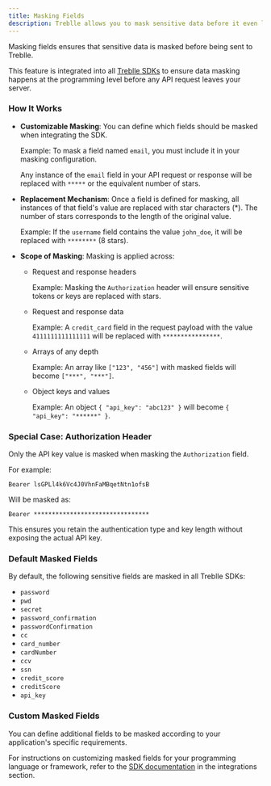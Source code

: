```yaml
---
title: Masking Fields
description: Treblle allows you to mask sensitive data before it even leaves your server
---
```


Masking fields ensures that sensitive data is masked before being sent to Treblle. 

This feature is integrated into all [Treblle SDKs](https://docs.treblle.com/integrations/) to ensure data masking happens at the programming level before any API request leaves your server.

### How It Works
- **Customizable Masking**: You can define which fields should be masked when integrating the SDK.
   
   Example: To mask a field named `email`, you must include it in your masking configuration. 
   
   Any instance of the `email` field in your API request or response will be replaced with `*****` or the equivalent number of stars.

- **Replacement Mechanism**: Once a field is defined for masking, all instances of that field's value are replaced with star characters (*). The number of stars corresponds to the length of the original value.

  Example: If the `username` field contains the value `john_doe`, it will be replaced with `********` (8 stars).


- **Scope of Masking**: Masking is applied across:

  - Request and response headers

    Example: Masking the `Authorization` header will ensure sensitive tokens or keys are replaced with stars.

  - Request and response data

    Example: A `credit_card` field in the request payload with the value `4111111111111111` will be replaced with `****************`.

  - Arrays of any depth
    
    Example: An array like `["123", "456"]` with masked fields will become `["***", "***"]`.

  - Object keys and values
    
    Example: An object `{ "api_key": "abc123" }` will become `{ "api_key": "******" }`.

### Special Case: Authorization Header

Only the API key value is masked when masking the `Authorization` field. 

For example:

```
Bearer lsGPLl4k6Vc4J0VhnFaMBqetNtn1ofsB
```

Will be masked as:

```
Bearer ********************************
```

This ensures you retain the authentication type and key length without exposing the actual API key.

### Default Masked Fields

By default, the following sensitive fields are masked in all Treblle SDKs:

- `password`
- `pwd`
- `secret`
- `password_confirmation`
- `passwordConfirmation`
- `cc`
- `card_number`
- `cardNumber`
- `ccv`
- `ssn`
- `credit_score`
- `creditScore`
- `api_key`

### Custom Masked Fields
You can define additional fields to be masked according to your application's specific requirements. 

For instructions on customizing masked fields for your programming language or framework, refer to the [SDK documentation](https://docs.treblle.com/integrations/) in the integrations section.
